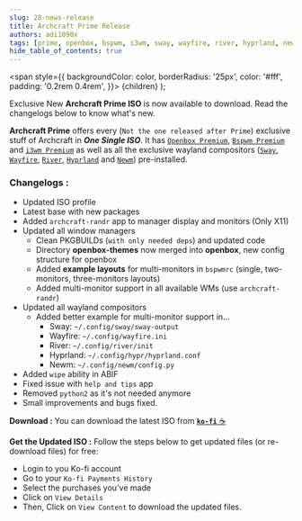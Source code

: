 ```yaml
---
slug: 28-news-release
title: Archcraft Prime Release
authors: adi1090x
tags: [prime, openbox, bspwm, i3wm, sway, wayfire, river, hyprland, newm, release, iso]
hide_table_of_contents: true
---
```


<!-- Badges -->
  <span
    style={{
      backgroundColor: color,
      borderRadius: '25px',
      color: '#fff',
      padding: '0.2rem 0.4rem',
    }}>
    {children}
  </span>
);

<Highlight color="#c778dd">Exclusive</Highlight> New **Archcraft Prime ISO** is now available to download. Read the changelogs below to know what's new. 

<!--truncate-->

**Archcraft Prime** offers every (`Not the one released after Prime`) exclusive stuff of Archcraft in ***One Single ISO***. It has [`Openbox Premium`](/docs/window-managers/stacking-wm/openbox), [`Bspwm Premium`](/docs/window-managers/tiling-wm/bspwm) and [`i3wm Premium`](/docs/window-managers/tiling-wm/i3wm) as well as all the exclusive wayland compositors ([`Sway`](/docs/wayland-compositors/sway), [`Wayfire`](/docs/wayland-compositors/wayfire), [`River`](/docs/wayland-compositors/river), [`Hyprland`](/docs/wayland-compositors/hyprland) and [`Newm`](/docs/wayland-compositors/newm)) pre-installed.

### Changelogs :
- Updated ISO profile
- Latest base with new packages
- Added `archcraft-randr` app to manager display and monitors (Only X11)
- Updated all window managers
  - Clean PKGBUILDs (`with only needed deps`) and updated code
  - Directory **openbox-themes** now merged into **openbox**, new config structure for openbox
  - Added **example layouts** for multi-monitors in `bspwmrc` (single, two-monitors, three-monitors layouts)
  - Added multi-monitor support in all available WMs (use `archcraft-randr`)
- Updated all wayland compositors
  - Added better example for multi-monitor support in...
    - Sway: `~/.config/sway/sway-output`
    - Wayfire: `~/.config/wayfire.ini`
    - River: `~/.config/river/init`
    - Hyprland: `~/.config/hypr/hyprland.conf`
    - Newm: `~/.config/newm/config.py`
- Added `wipe` ability in ABIF
- Fixed issue with `help and tips` app
- Removed `python2` as it's not needed anymore
- Small improvements and bugs fixed.

**Download :** You can download the latest ISO from [**`ko-fi`** ☕](https://ko-fi.com/s/c925a2a8c1)

**Get the Updated ISO :**  Follow the steps below to get updated files (or re-download files) for free:
- Login to you Ko-fi account
- Go to your `Ko-fi Payments History`
- Select the purchases you've made
- Click on `View Details`
- Then, Click on `View Content` to download the updated files.
